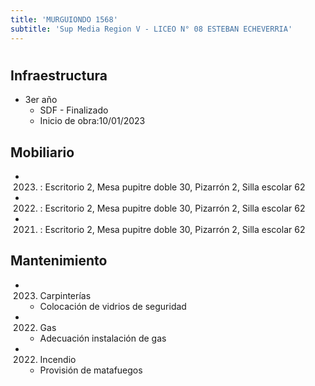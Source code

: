 ```yaml
---
title: 'MURGUIONDO 1568'
subtitle: 'Sup Media Region V - LICEO N° 08 ESTEBAN ECHEVERRIA'
---
```


#
## Infraestructura

* 3er año 
    + SDF - Finalizado 
    + Inicio de obra:10/01/2023 



## Mobiliario

*  (2023) : Escritorio 2, Mesa pupitre doble 30, Pizarrón 2, Silla escolar 62 

*  (2022) : Escritorio 2, Mesa pupitre doble 30, Pizarrón 2, Silla escolar 62 

*  (2021) : Escritorio 2, Mesa pupitre doble 30, Pizarrón 2, Silla escolar 62 





## Mantenimiento

*  (2023) Carpinterías 
    + Colocación de vidrios de seguridad

*  (2022) Gas 
    + Adecuación instalación de gas

*  (2022) Incendio 
    + Provisión de matafuegos






